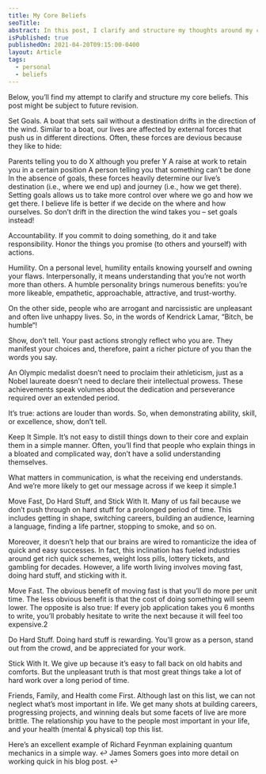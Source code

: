 ```yaml
---
title: My Core Beliefs
seoTitle: 
abstract: In this post, I clarify and structure my thoughts around my core beliefs.
isPublished: true
publishedOn: 2021-04-20T09:15:00-0400
layout: Article
tags:
  - personal
  - beliefs
---
```



Below, you’ll find my attempt to clarify and structure my core beliefs. This post might be subject to future revision.

Set Goals. A boat that sets sail without a destination drifts in the direction of the wind. Similar to a boat, our lives are affected by external forces that push us in different directions. Often, these forces are devious because they like to hide:

Parents telling you to do X although you prefer Y
A raise at work to retain you in a certain position
A person telling you that something can’t be done
In the absence of goals, these forces heavily determine our live’s destination (i.e., where we end up) and journey (i.e., how we get there). Setting goals allows us to take more control over where we go and how we get there. I believe life is better if we decide on the where and how ourselves. So don’t drift in the direction the wind takes you – set goals instead!

Accountability. If you commit to doing something, do it and take responsibility. Honor the things you promise (to others and yourself) with actions.

Humility. On a personal level, humility entails knowing yourself and owning your flaws. Interpersonally, it means understanding that you’re not worth more than others. A humble personality brings numerous benefits: you’re more likeable, empathetic, approachable, attractive, and trust-worthy.

On the other side, people who are arrogant and narcissistic are unpleasant and often live unhappy lives. So, in the words of Kendrick Lamar, “Bitch, be humble“!

Show, don’t tell. Your past actions strongly reflect who you are. They manifest your choices and, therefore, paint a richer picture of you than the words you say.

An Olympic medalist doesn’t need to proclaim their athleticism, just as a Nobel laureate doesn’t need to declare their intellectual prowess. These achievements speak volumes about the dedication and perseverance required over an extended period.

It’s true: actions are louder than words. So, when demonstrating ability, skill, or excellence, show, don’t tell.

Keep It Simple. It’s not easy to distill things down to their core and explain them in a simple manner. Often, you’ll find that people who explain things in a bloated and complicated way, don’t have a solid understanding themselves.

What matters in communication, is what the receiving end understands. And we’re more likely to get our message across if we keep it simple.1

Move Fast, Do Hard Stuff, and Stick With It. Many of us fail because we don’t push through on hard stuff for a prolonged period of time. This includes getting in shape, switching careers, building an audience, learning a language, finding a life partner, stopping to smoke, and so on.

Moreover, it doesn’t help that our brains are wired to romanticize the idea of quick and easy successes. In fact, this inclination has fueled industries around get rich quick schemes, weight loss pills, lottery tickets, and gambling for decades. However, a life worth living involves moving fast, doing hard stuff, and sticking with it.

Move Fast. The obvious benefit of moving fast is that you’ll do more per unit time. The less obvious benefit is that the cost of doing something will seem lower. The opposite is also true: If every job application takes you 6 months to write, you’ll probably hesitate to write the next because it will feel too expensive.2

Do Hard Stuff. Doing hard stuff is rewarding. You’ll grow as a person, stand out from the crowd, and be appreciated for your work.

Stick With It. We give up because it’s easy to fall back on old habits and comforts. But the unpleasant truth is that most great things take a lot of hard work over a long period of time.

Friends, Family, and Health come First. Although last on this list, we can not neglect what’s most important in life. We get many shots at building careers, progressing projects, and winning deals but some facets of live are more brittle. The relationship you have to the people most important in your life, and your health (mental & physical) top this list.

Here’s an excellent example of Richard Feynman explaining quantum mechanics in a simple way. ↩︎
James Somers goes into more detail on working quick in his blog post. ↩︎